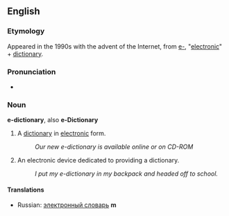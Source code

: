 {{rfd}}

==English==
===Etymology===
Appeared in the 1990s with the advent of the Internet, from {{E.}} [[e-]], "[[electronic]]" + [[dictionary]].

===Pronunciation===
*{{AHD|/ē-dĭk'shə-nĕr′ē/}}

===Noun===
'''e-dictionary''', also '''e-Dictionary'''

# A [[dictionary]] in [[electronic]] form.
#: ''Our new e-dictionary is available online or on CD-ROM''
# An electronic device dedicated to providing a dictionary.
#: ''I put my e-dictionary in my backpack and headed off to school.''

====Translations====
*Russian: [[электронный словарь]] '''m'''